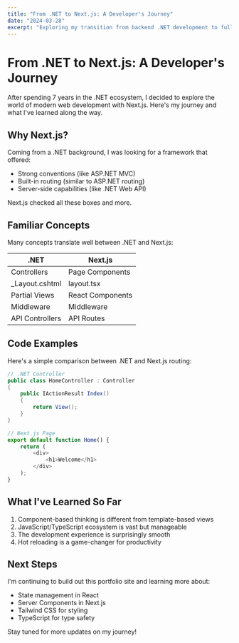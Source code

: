 ```yaml
---
title: "From .NET to Next.js: A Developer's Journey"
date: "2024-03-28"
excerpt: "Exploring my transition from backend .NET development to full-stack development with Next.js"
---
```


# From .NET to Next.js: A Developer's Journey

After spending 7 years in the .NET ecosystem, I decided to explore the world of modern web development with Next.js. Here's my journey and what I've learned along the way.

## Why Next.js?

Coming from a .NET background, I was looking for a framework that offered:
- Strong conventions (like ASP.NET MVC)
- Built-in routing (similar to ASP.NET routing)
- Server-side capabilities (like .NET Web API)

Next.js checked all these boxes and more.

## Familiar Concepts

Many concepts translate well between .NET and Next.js:

| .NET                 | Next.js              |
|----------------------|----------------------|
| Controllers          | Page Components      |
| _Layout.cshtml       | layout.tsx           |
| Partial Views        | React Components     |
| Middleware           | Middleware           |
| API Controllers      | API Routes           |

## Code Examples

Here's a simple comparison between .NET and Next.js routing:

```csharp
// .NET Controller
public class HomeController : Controller
{
    public IActionResult Index()
    {
        return View();
    }
}
```

```typescript
// Next.js Page
export default function Home() {
    return (
        <div>
            <h1>Welcome</h1>
        </div>
    );
}
```

## What I've Learned So Far

1. Component-based thinking is different from template-based views
2. JavaScript/TypeScript ecosystem is vast but manageable
3. The development experience is surprisingly smooth
4. Hot reloading is a game-changer for productivity

## Next Steps

I'm continuing to build out this portfolio site and learning more about:
- State management in React
- Server Components in Next.js
- Tailwind CSS for styling
- TypeScript for type safety

Stay tuned for more updates on my journey!
